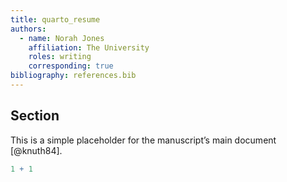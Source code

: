 ```yaml
---
title: quarto_resume
authors:
  - name: Norah Jones
    affiliation: The University
    roles: writing
    corresponding: true
bibliography: references.bib
---
```


## Section

This is a simple placeholder for the manuscript's main document [@knuth84].

```r
1 + 1
```